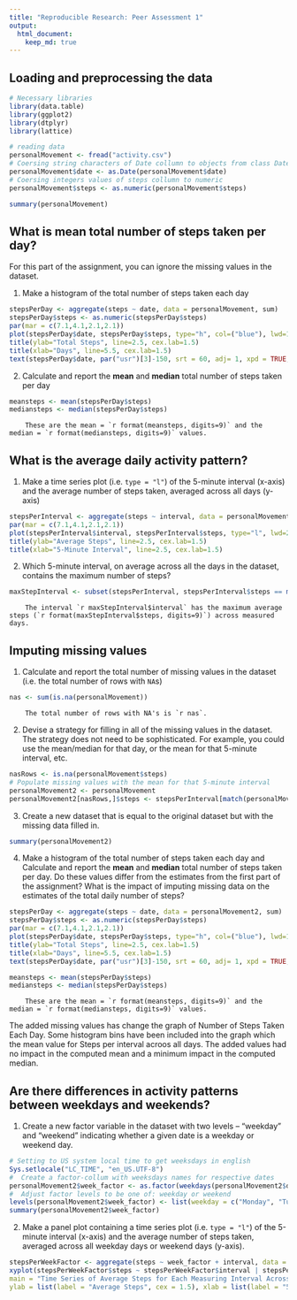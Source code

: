 ```yaml
---
title: "Reproducible Research: Peer Assessment 1"
output: 
  html_document:
    keep_md: true
---
```



## Loading and preprocessing the data
```r

# Necessary libraries 
library(data.table)
library(ggplot2)
library(dtplyr)
library(lattice)

# reading data 
personalMovement <- fread("activity.csv")
# Coersing string characters of Date collumn to objects from class Date
personalMovement$date <- as.Date(personalMovement$date)
# Coersing integers values of steps collumn to numeric
personalMovement$steps <- as.numeric(personalMovement$steps)

summary(personalMovement)

```

## What is mean total number of steps taken per day?
For this part of the assignment, you can ignore the missing values in the dataset.

1. Make a histogram of the total number of steps taken each day

```r

stepsPerDay <- aggregate(steps ~ date, data = personalMovement, sum)
stepsPerDay$steps <- as.numeric(stepsPerDay$steps)
par(mar = c(7.1,4.1,2.1,2.1))
plot(stepsPerDay$date, stepsPerDay$steps, type="h", col=("blue"), lwd=13, main="Number of Steps Taken Each Day", ylab="", xlab = "", xaxt = "n")
title(ylab="Total Steps", line=2.5, cex.lab=1.5)
title(xlab="Days", line=5.5, cex.lab=1.5)
text(stepsPerDay$date, par("usr")[3]-150, srt = 60, adj= 1, xpd = TRUE, labels = stepsPerDay$date, cex=1.25)
```

2. Calculate and report the **mean** and **median** total number of steps taken per day

```r
meansteps <- mean(stepsPerDay$steps)
mediansteps <- median(stepsPerDay$steps)
```

        These are the mean = `r format(meansteps, digits=9)` and the median = `r format(mediansteps, digits=9)` values.

## What is the average daily activity pattern?

1. Make a time series plot (i.e. `type = "l"`) of the 5-minute interval (x-axis) and the average number of steps taken, averaged across all days (y-axis)

```r
stepsPerInterval <- aggregate(steps ~ interval, data = personalMovement, mean)
par(mar = c(7.1,4.1,2.1,2.1))
plot(stepsPerInterval$interval, stepsPerInterval$steps, type="l", lwd=2, main="Time Series of Average Steps for Each Measuring Interval Across All Days", ylab="", xlab = "")
title(ylab="Average Steps", line=2.5, cex.lab=1.5)
title(xlab="5-Minute Interval", line=2.5, cex.lab=1.5)
```

2. Which 5-minute interval, on average across all the days in the dataset, contains the maximum number of steps?

```r
maxStepInterval <- subset(stepsPerInterval, stepsPerInterval$steps == max(stepsPerInterval$steps))
```

        The interval `r maxStepInterval$interval` has the maximum average steps (`r format(maxStepInterval$steps, digits=9)`) across measured days. 

## Imputing missing values
1. Calculate and report the total number of missing values in the dataset (i.e. the total number of rows with `NA`s)

```r
nas <- sum(is.na(personalMovement))
```

        The total number of rows with NA's is `r nas`.

2. Devise a strategy for filling in all of the missing values in the dataset. The strategy does not need to be sophisticated. For example, you could use the mean/median for that day, or the mean for that 5-minute interval, etc.

```r
nasRows <- is.na(personalMovement$steps)
# Populate missing values with the mean for that 5-minute interval
personalMovement2 <- personalMovement
personalMovement2[nasRows,]$steps <- stepsPerInterval[match(personalMovement[nasRows,]$interval, stepsPerInterval$interval),]$steps
```

3. Create a new dataset that is equal to the original dataset but with the missing data filled in.

```r
summary(personalMovement2)
```

4. Make a histogram of the total number of steps taken each day and Calculate and report the **mean** and **median** total number of steps taken per day. Do these values differ from the estimates from the first part of the assignment? What is the impact of imputing missing data on the estimates of the total daily number of steps?

```r
stepsPerDay <- aggregate(steps ~ date, data = personalMovement2, sum)
stepsPerDay$steps <- as.numeric(stepsPerDay$steps)
par(mar = c(7.1,4.1,2.1,2.1))
plot(stepsPerDay$date, stepsPerDay$steps, type="h", col=("blue"), lwd=13, main="Number of Steps Taken Each Day", ylab="", xlab = "", xaxt = "n")
title(ylab="Total Steps", line=2.5, cex.lab=1.5)
title(xlab="Days", line=5.5, cex.lab=1.5)
text(stepsPerDay$date, par("usr")[3]-150, srt = 60, adj= 1, xpd = TRUE, labels = stepsPerDay$date, cex=1.25)

meansteps <- mean(stepsPerDay$steps)
mediansteps <- median(stepsPerDay$steps)
```

        These are the mean = `r format(meansteps, digits=9)` and the median = `r format(mediansteps, digits=9)` values.

The added missing values has change the graph of Number of Steps Taken Each Day. Some histogram bins have been included into the graph which the mean value for Steps  per interval acroos all days. The added values had no impact in the computed mean and a minimum impact in the computed median. 

## Are there differences in activity patterns between weekdays and weekends?

1. Create a new factor variable in the dataset with two levels -- "weekday" and "weekend" indicating whether a given date is a weekday or weekend day.

```r
# Setting to US system local time to get weeksdays in english 
Sys.setlocale("LC_TIME", "en_US.UTF-8")
#  Create a factor-collum with weeksdays names for respective dates
personalMovement2$week_factor <- as.factor(weekdays(personalMovement2$date))
#  Adjust factor levels to be one of: weekday or weekend
levels(personalMovement2$week_factor) <- list(weekday = c("Monday", "Tuesday", "Wednesday", "Thursday", "Friday"), weekend = c("Saturday", "Sunday"))
summary(personalMovement2$week_factor)
```

2. Make a panel plot containing a time series plot (i.e. `type = "l"`) of the 5-minute interval (x-axis) and the average number of steps taken, averaged across all weekday days or weekend days (y-axis).

```r
stepsPerWeekFactor <- aggregate(steps ~ week_factor + interval, data = personalMovement2, mean)
xyplot(stepsPerWeekFactor$steps ~ stepsPerWeekFactor$interval | stepsPerWeekFactor$week_factor, layout = c(1, 2), type = "l",
main = "Time Series of Average Steps for Each Measuring Interval Across Weekdays and Weekends",
ylab = list(label = "Average Steps", cex = 1.5), xlab = list(label = "5-Minute Interval", cex = 1.5))
```
